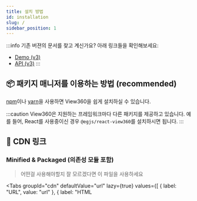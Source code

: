 ```yaml
---
title: 설치 방법
id: installation
slug: /
sidebar_position: 1
---
```



:::info
기존 버젼의 문서를 찾고 계신가요? 아래 링크들을 확인해보세요:
- [Demo (v3)](https://naver.github.io/egjs-view360/v3/)
- [API (v3)](https://naver.github.io/egjs-view360/release/3.6.4/doc/)
:::

## 📦 패키지 매니저를 이용하는 방법 (recommended)
[npm](https://www.npmjs.com/)이나 [yarn](https://classic.yarnpkg.com/en/)을 사용하면 View360을 쉽게 설치하실 수 있습니다.

:::caution
View360은 지원하는 프레임워크마다 다른 패키지를 제공하고 있습니다.
예를 들어, React를 사용중이신 경우 `@egjs/react-view360`를 설치하시면 됩니다.
:::

<Install />

## 🔗 CDN 링크
### Minified & Packaged (의존성 모듈 포함)
> 어떤걸 사용해야할지 잘 모르겠다면 이 파일을 사용하세요

<Tabs
  groupId="cdn"
  defaultValue="url"
  lazy={true}
  values={[
    { label: "URL", value: "url" },
    { label: "HTML <script>", value: "html" }
  ]}>
  <TabItem value="url">
    <CodeBlock className="language-shell">
      https://naver.github.io/egjs-view360/release/latest/dist/view360.pkgd.min.js<br/>
      # or...<br/>
      https://unpkg.com/@egjs/view360@latest/dist/view360.pkgd.min.js
    </CodeBlock>
  </TabItem>
  <TabItem value="html">
    <CodeBlock className="language-html">{[
      `<script src="https://naver.github.io/egjs-view360/release/latest/dist/view360.pkgd.min.js"></script>`,
      `<script src="https://naver.github.io/egjs-view360/release/latest/dist/view360.pkgd.min.js"></script>`
    ].join("\n<!-- or... -->\n")}</CodeBlock>
  </TabItem>
</Tabs>

### Packaged (의존성 모듈 포함)
<Tabs
  groupId="cdn"
  defaultValue="url"
  lazy={true}
  values={[
    { label: "URL", value: "url" },
    { label: "HTML <script>", value: "html" }
  ]}>
  <TabItem value="url">
    <CodeBlock className="language-shell">
      https://naver.github.io/egjs-view360/release/latest/dist/view360.pkgd.js<br/>
      # or...<br/>
      https://unpkg.com/@egjs/view360@latest/dist/view360.pkgd.js
    </CodeBlock>
  </TabItem>
  <TabItem value="html">
    <CodeBlock className="language-html">{[
      `<script src="https://naver.github.io/egjs-view360/release/latest/dist/view360.pkgd.js"></script>`,
      `<script src="https://unpkg.com/@egjs/view360@latest/dist/view360.pkgd.js"></script>`
    ].join("\n<!-- or... -->\n")}</CodeBlock>
  </TabItem>
</Tabs>

### CSS
> 디폴트 스타일을 제공합니다.

<Tabs
  groupId="cdn"
  defaultValue="url"
  lazy={true}
  values={[
    { label: "URL", value: "url" },
    { label: "HTML <link>", value: "html" },
    { label: "CSS @import", value: "css" }
  ]}>
  <TabItem value="url">
    <CodeBlock className="language-shell">
      https://naver.github.io/egjs-view360/release/latest/css/view360.min.css<br/>
      # or...<br/>
      https://unpkg.com/@egjs/view360@latest/css/view360.min.css
    </CodeBlock>
  </TabItem>
  <TabItem value="html">
    <CodeBlock className="language-html">{[
      `<link rel="stylesheet" href="https://naver.github.io/egjs-view360/release/latest/css/view360.min.css">`,
      `<link rel="stylesheet" href="https://unpkg.com/@egjs/view360@latest/css/view360.min.css">`
    ].join("\n<!-- or... -->\n")}</CodeBlock>
  </TabItem>
  <TabItem value="css">
    <CodeBlock className="language-css">{[
      `@import "https://naver.github.io/egjs-view360/release/latest/css/view360.min.css";`,
      `@import "https://unpkg.com/@egjs/view360@latest/css/view360.min.css";`
    ].join("\n/* or... */\n")}</CodeBlock>
  </TabItem>
</Tabs>
